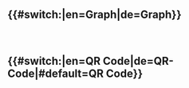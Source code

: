 <h2 class="section-collapsible-initial-collapsed section-heading--collapsed">{{#switch:{{USERLANGUAGECODE}}|en=Graph|de=Graph}}</h2>
<div style="width: 100%;" class="InteractiveSemanticGraph" data-config='{ "root":"{{FULLPAGENAME}}", "properties":["IsA","-IsA","HasSchema", "-IsInstanceOf","IsLocatedIn"], "ignore_properties":["Subcategory_of", "-Subcategory_of", "Has_query", "Display_title_of", "Display_title_of_lowercase", "Display_title_of_normalized"], "permalink":true, "depth":2, "edit": true,  "query_limit":25}'></div>
<br>
<h2 class="section-collapsible-initial-collapsed section-heading--collapsed">{{#switch:{{USERLANGUAGECODE}}|en=QR Code|de=QR-Code|#default=QR Code}}</h2>
<div class="QrCodeGenerator" data-config='{
    "text": "{{fullurl:{{FULLPAGENAME}}}}",
    "heading": "{{{label|{{#ask:[[{{FULLPAGENAME}}]]|?HasLabel.[0].text=|mainlabel=-}}}}}",
    "image": true,
    "print": true,
    "print_unit": "mm",
    "print_format": [29,42],
    "print_margin": [3,3,3,3],
    "print_scale": 0.115
}' style="height: 250px; width: 200px;"></div><!-- space for the print button -->